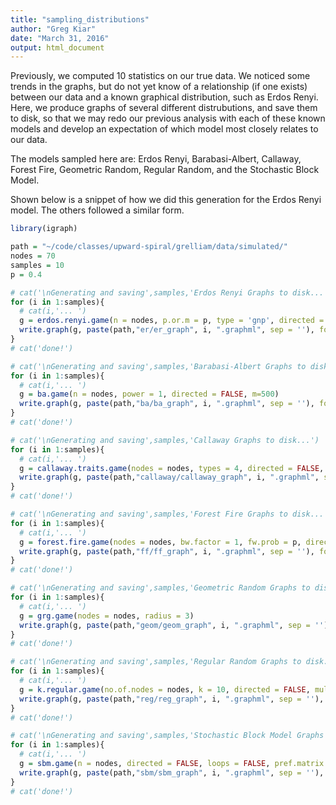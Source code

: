 ```yaml
---
title: "sampling_distributions"
author: "Greg Kiar"
date: "March 31, 2016"
output: html_document
---
```


Previously, we computed 10 statistics on our true data. We noticed some trends in the graphs, but do not yet know of a relationship (if one exists) between our data and a known graphical distribution, such as Erdos Renyi. Here, we produce graphs of several different distrubutions, and save them to disk, so that we may redo our previous analysis with each of these known models and develop an expectation of which model most closely relates to our data.

The models sampled here are: Erdos Renyi, Barabasi-Albert, Callaway, Forest Fire, Geometric Random, Regular Random, and the Stochastic Block Model.

Shown below is a snippet of how we did this generation for the Erdos Renyi model. The others followed a similar form.

```r
library(igraph)

path = "~/code/classes/upward-spiral/grelliam/data/simulated/"
nodes = 70
samples = 10
p = 0.4
```


```r
# cat('\nGenerating and saving',samples,'Erdos Renyi Graphs to disk...')
for (i in 1:samples){
  # cat(i,'... ')
  g = erdos.renyi.game(n = nodes, p.or.m = p, type = 'gnp', directed = FALSE, loops = FALSE)
  write.graph(g, paste(path,"er/er_graph", i, ".graphml", sep = ''), format = 'graphml')
}
# cat('done!')
```


```r

# cat('\nGenerating and saving',samples,'Barabasi-Albert Graphs to disk...')
for (i in 1:samples){
  # cat(i,'... ')
  g = ba.game(n = nodes, power = 1, directed = FALSE, m=500)
  write.graph(g, paste(path,"ba/ba_graph", i, ".graphml", sep = ''), format = 'graphml')
}
# cat('done!')

# cat('\nGenerating and saving',samples,'Callaway Graphs to disk...')
for (i in 1:samples){
  # cat(i,'... ')
  g = callaway.traits.game(nodes = nodes, types = 4, directed = FALSE, edge.per.step = 50, pref.matrix = matrix(data = c(p, p, p, p), nrow = 1, ncol = 4))
  write.graph(g, paste(path,"callaway/callaway_graph", i, ".graphml", sep = ''), format = 'graphml')
}
# cat('done!')

# cat('\nGenerating and saving',samples,'Forest Fire Graphs to disk...')
for (i in 1:samples){
  # cat(i,'... ')
  g = forest.fire.game(nodes = nodes, bw.factor = 1, fw.prob = p, directed = FALSE)
  write.graph(g, paste(path,"ff/ff_graph", i, ".graphml", sep = ''), format = 'graphml')
}
# cat('done!')

# cat('\nGenerating and saving',samples,'Geometric Random Graphs to disk...')
for (i in 1:samples){
  # cat(i,'... ')
  g = grg.game(nodes = nodes, radius = 3)
  write.graph(g, paste(path,"geom/geom_graph", i, ".graphml", sep = ''), format = 'graphml')
}
# cat('done!')

# cat('\nGenerating and saving',samples,'Regular Random Graphs to disk...')
for (i in 1:samples){
  # cat(i,'... ')
  g = k.regular.game(no.of.nodes = nodes, k = 10, directed = FALSE, multiple = FALSE)
  write.graph(g, paste(path,"reg/reg_graph", i, ".graphml", sep = ''), format = 'graphml')
}
# cat('done!')

# cat('\nGenerating and saving',samples,'Stochastic Block Model Graphs to disk...')
for (i in 1:samples){
  # cat(i,'... ')
  g = sbm.game(n = nodes, directed = FALSE, loops = FALSE, pref.matrix = matrix(data = c(0.7, 0.1, 0.1, 0.7), ncol = 2, nrow = 2), block.sizes = c(35,35))
  write.graph(g, paste(path,"sbm/sbm_graph", i, ".graphml", sep = ''), format = 'graphml')
}
# cat('done!')
```

